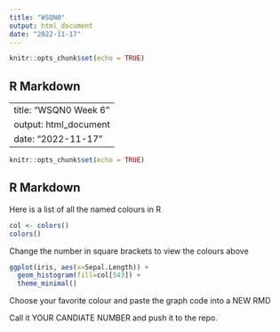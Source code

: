```yaml
---
title: "WSQN0"
output: html_document
date: "2022-11-17"
---
```


```r
knitr::opts_chunk$set(echo = TRUE)
```

## R Markdown

---
title: "WSQN0 Week 6"
output: html_document
date: "2022-11-17"
---

```r
knitr::opts_chunk$set(echo = TRUE)
```

## R Markdown

Here is a list of all the named colours in R
```r
col <- colors()
colors()
```

Change the number in square brackets to view the colours above
```r
ggplot(iris, aes(x=Sepal.Length)) +
  geom_histogram(fill=col[543]) +
  theme_minimal()
```

Choose your favorite colour and paste the graph code into a NEW RMD

Call it YOUR CANDIATE NUMBER and push it to the repo.

